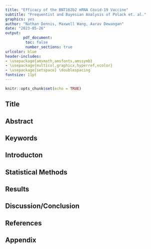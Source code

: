 ```yaml
---
title: "Efficacy of the BNT162b2 mRNA Covid-19 Vaccine"
subtitle: "Frequentist and Bayesian Analysis of Polack et. al."
graphics: yes
author: "Nathan Dennis, Maxwell Wang, Aarav Dewangan"
date: "2023-05-26"
output: 
        pdf_document:
         toc: false
         number_sections: true
urlcolor: blue
header-includes:
- \usepackage{amsmath,amsfonts,amssymb}
- \usepackage{multicol,graphicx,hyperref,xcolor}
- \usepackage{setspace} \doublespacing
fontsize: 11pt
---
```


```r
knitr::opts_chunk$set(echo = TRUE)
```

## Title


## Abstract


## Keywords


## Introducton


## Statistical Methods


## Results


## Discussion/Conclusion


## References


## Appendix
